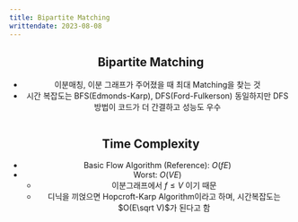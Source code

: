 ---
title: Bipartite Matching
writtendate: 2023-08-08
---

<Header />


## Bipartite Matching

- 이분매칭, 이분 그래프가 주어졌을 때 최대 Matching을 찾는 것
- 시간 복잡도는 BFS(Edmonds-Karp), DFS(Ford-Fulkerson) 동일하지만 DFS 방법이 코드가 더 간결하고 성능도 우수

```cpp

```

## Time Complexity

- Basic Flow Algorithm (Reference): $O(fE)$
- Worst: $O(VE)$
    - 이분그래프에서 $f \leq V$ 이기 때문
    - 디닉을 끼얹으면 Hopcroft-Karp Algorithm이라고 하며, 시간복잡도는 $O(E\sqrt V)$가 된다고 함


<Comment />
